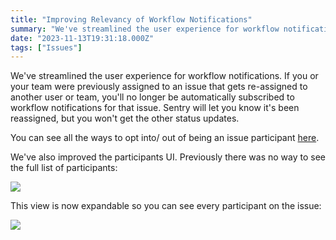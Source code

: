 ```yaml
---
title: "Improving Relevancy of Workflow Notifications"
summary: "We've streamlined the user experience for workflow notifications. If you or your team were previously assigned to an issue that gets re-assigned to..."
date: "2023-11-13T19:31:18.000Z"
tags: ["Issues"]
---
```


  We've streamlined the user experience for workflow notifications. If you or your team were previously assigned to an issue that gets re-assigned to another user or team, you'll no longer be automatically subscribed to workflow notifications for that issue. Sentry will let you know it's been reassigned, but you won't get the other status updates.

You can see all the ways to opt into/ out of being an issue participant [here](https://docs.sentry.io/product/alerts/notifications/#workflow-notifications).

We've also improved the participants UI. Previously there was no way to see the full list of participants:

![](/changelog/improving-relevancy-of-workflow-notifications-1.jpg)

This view is now expandable so you can see every participant on the issue:

![](/changelog/improving-relevancy-of-workflow-notifications-2.jpg)
